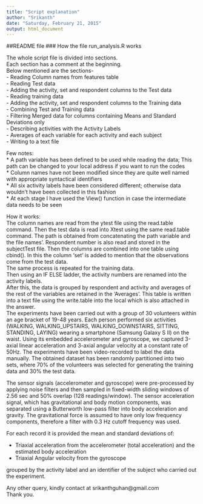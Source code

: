 ```yaml
---
title: "Script explanation"
author: "Srikanth"
date: "Saturday, February 21, 2015"
output: html_document
---
```


##README file
### How the file run_analysis.R works

The whole script file is divided into sections.  
Each section has a comment at the beginning.  
Below mentioned are the sections-  
- Reading Column names from features table  
- Reading Test data  
- Adding the activity, set and respondent columns to the Test data  
- Reading training data  
- Adding the activity, set and respondent columns to the Training data  
- Combining Test and Training data  
- Filtering Merged data for columns containing Means and Standard Deviations only  
- Describing activities with the Activity Labels  
- Averages of each variable for each activity and each subject  
- Writing to a text file  
  
Few notes:  
* A path variable has been defined to be used while reading the data; This path can be changed to your local address if you want to run the codes  
* Column names have not been modified since they are quite well named with appropriate syntactical identifiers  
* All six activity labels have been considered different; otherwise data wouldn't have been collected in this fashion   
* At each stage I have used the View() function in case the intermediate data needs to be seen  

How it works:  
The column names are read from the ytest file using the read.table command. Then the test data is read into Xtest using the same read.table command. The path is obtained from concatenating the path variable and the file names'. Respondent number is also read and stored in the subjectTest file. Then the columns are combined into one table using cbind(). In this the column 'set' is added to mention that the observations come from the test data.  
The same process is repeated for the training data.  
Then using an IF ELSE ladder, the activity numbers are renamed into the activity labels.  
After this, the data is grouped by respondent and activity and averages of the rest of the variables are retained in the 'Averages'. This table is written into a text file using the write.table into the local which is also attached in the answer.  
The experiments have been carried out with a group of 30 volunteers within an age bracket of 19-48 years. Each person performed six activities (WALKING, WALKING_UPSTAIRS, WALKING_DOWNSTAIRS, SITTING, STANDING, LAYING) wearing a smartphone (Samsung Galaxy S II) on the waist. Using its embedded accelerometer and gyroscope, we captured 3-axial linear acceleration and 3-axial angular velocity at a constant rate of 50Hz. The experiments have been video-recorded to label the data manually. The obtained dataset has been randomly partitioned into two sets, where 70% of the volunteers was selected for generating the training data and 30% the test data.  
  
The sensor signals (accelerometer and gyroscope) were pre-processed by applying noise filters and then sampled in fixed-width sliding windows of 2.56 sec and 50% overlap (128 readings/window). The sensor acceleration signal, which has gravitational and body motion components, was separated using a Butterworth low-pass filter into body acceleration and gravity. The gravitational force is assumed to have only low frequency components, therefore a filter with 0.3 Hz cutoff frequency was used.  
  
For each record it is provided the mean and standard deviations of:  
  
- Triaxial acceleration from the accelerometer (total acceleration) and the estimated body acceleration  
- Triaxial Angular velocity from the gyroscope  
  
grouped by the activity label and an identifier of the subject who carried out the experiment.  
  
Any other query, kindly contact at srikanthguhan@gmail.com  
Thank you.  